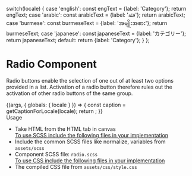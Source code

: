 
  switch(locale) {
    case 'english': const engText = {label: 'Category'}; return engText;
    case 'arabic': const arabicText = {label: 'فئة'}; return arabicText;
    case 'burmese': const burmeseText = {label: 'အမျိုးအစား'}; return burmeseText;
    case 'japanese': const japaneseText = {label: 'カテゴリー'}; return japaneseText;
    default:
      return {label: 'Category'};
  }
};

<Meta title="Components/Forms/Radio" />

<style>{`
  .subheading {
    font-weight: 700;
    font-size: 24px;
    color: #031c2d;
    letter-spacing: 1.5px;
    line-height: 24px;
    margin-bottom: 12px;
    margin-top: 40px;
  }
  .sbdocs .sbdocs-p,
  .sbdocs .sbdocs-li{
    font-size: 1rem;
  }
`}</style>

# Radio Component
Radio buttons enable the selection of one out of at least two options provided in a list. Activation of a radio button therefore rules out the activation of other radio buttons of the same group.

<Story name="Radio">
  {(args, { globals: { locale } }) => {
    const caption = getCaptionForLocale(locale);
    return <Radio label={caption.label} id='undp'></Radio>;
  }}
</Story>

<div className="subheading">Usage</div>
<ul>
<li>Take HTML from the HTML tab in canvas</li>
<u>To use SCSS include the following files in your implementation</u>
<li>Include the common SCSS files like normalize, variables from <code>assets/scss</code></li>
<li>Component SCSS file: <code>radio.scss</code></li>
<u>To use CSS include the following files in your implementation</u>
<li>The compiled CSS file from <code>assets/css/style.css</code></li>
</ul>
